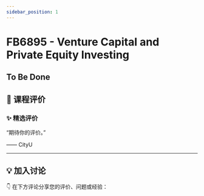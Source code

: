 ```yaml
---
sidebar_position: 1
---
```



# FB6895 - Venture Capital and Private Equity Investing

## To Be Done

## **💬 课程评价**

### ✨ **精选评价**
<div className={commentStyles.commentBox}>
    <p className={commentStyles.commentText}>
        “期待你的评价。”
    </p>
    <p className={commentStyles.commentAuthor}>—— CityU</p>
</div>

---

## **💡 加入讨论**

👇 在下方评论分享您的评价、问题或经验：
<Utterances />
